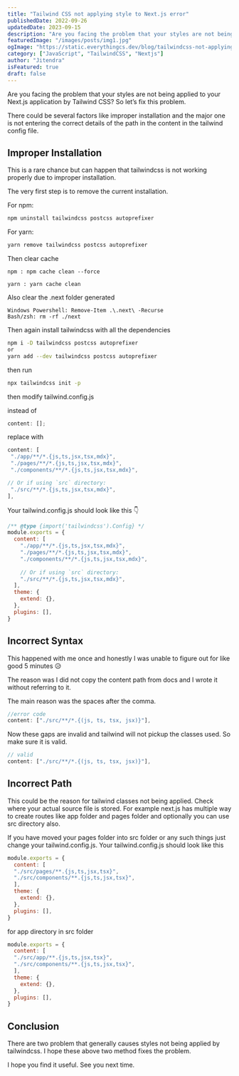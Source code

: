 ```yaml
---
title: "Tailwind CSS not applying style to Next.js error"
publishedDate: 2022-09-26
updatedDate: 2023-09-15
description: "Are you facing the problem that your styles are not being applied to your Next.js application by Tailwind CSS?"
featuredImage: "/images/posts/img1.jpg"
ogImage: "https://static.everythingcs.dev/blog/tailwindcss-not-applying-style-nextjs-image.png"
category: ["JavaScript", "TailwindCSS", "Nextjs"]
author: "Jitendra"
isFeatured: true
draft: false
---
```



Are you facing the problem that your styles are not being applied to your Next.js application by Tailwind CSS? So let’s fix this problem.

There could be several factors like improper installation and the major one is not entering the correct details of the path in the content in the tailwind config file.

## Improper Installation

This is a rare chance but can happen that tailwindcss is not working properly due to improper installation.

The very first step is to remove the current installation.

For npm:

<CodeContainer fileName="terminal">

```bash   
npm uninstall tailwindcss postcss autoprefixer 
```
</CodeContainer>

For yarn:

<CodeContainer fileName="terminal">

```bash 
yarn remove tailwindcss postcss autoprefixer 
```
</CodeContainer>

Then clear cache

<CodeContainer fileName="terminal">

```shell
npm : npm cache clean --force

yarn : yarn cache clean

```

</CodeContainer>


Also clear the .next folder generated

<CodeContainer fileName="terminal">

```shell
Windows Powershell: Remove-Item .\.next\ -Recurse
Bash/zsh: rm -rf ./next
```

</CodeContainer>

Then again install tailwindcss with all the dependencies

<CodeContainer fileName="terminal">

```bash 
npm i -D tailwindcss postcss autoprefixer
or
yarn add --dev tailwindcss postcss autoprefixer 
```

</CodeContainer>

then run

<CodeContainer fileName="terminal">

```bash
npx tailwindcss init -p
```

</CodeContainer>

then modify tailwind.config.js

instead of

<CodeContainer>

```js
content: [];
```

</CodeContainer>

replace with

<CodeContainer>

  ```js 
content: [
   "./app/**/*.{js,ts,jsx,tsx,mdx}",
   "./pages/**/*.{js,ts,jsx,tsx,mdx}",
   "./components/**/*.{js,ts,jsx,tsx,mdx}",
 
  // Or if using `src` directory:
   "./src/**/*.{js,ts,jsx,tsx,mdx}",
  ],
```
</CodeContainer>

Your tailwind.config.js should look like this 👇

<CodeContainer fileName="tailwind.config.js">

```js
/** @type {import('tailwindcss').Config} */
module.exports = {
  content: [
    "./app/**/*.{js,ts,jsx,tsx,mdx}",
    "./pages/**/*.{js,ts,jsx,tsx,mdx}",
    "./components/**/*.{js,ts,jsx,tsx,mdx}",
 
    // Or if using `src` directory:
    "./src/**/*.{js,ts,jsx,tsx,mdx}",
  ],
  theme: {
    extend: {},
  },
  plugins: [],
}
```

</CodeContainer>

## Incorrect Syntax

This happened with me once and honestly I was unable to figure out for like good 5 minutes 😥

The reason was I did not copy the content path from docs and I wrote it without referring to it.

The main reason was the spaces after the comma.

<CodeContainer fileName="tailwind.config.js">

```js 
//error code
content: ["./src/**/*.{(js, ts, tsx, jsx)}"], 
```

</CodeContainer>

Now these gaps are invalid and tailwind will not pickup the classes used. So make sure it is valid.

<CodeContainer fileName="tailwind.config.js">

```js
// valid
content: ["./src/**/*.{(js, ts, tsx, jsx)}"],
 ```

</CodeContainer>

## Incorrect Path

This could be the reason for tailwind classes not being applied. Check where your actual source file is stored. For example next.js has multiple way to create routes like app folder and pages folder and optionally you can use src directory also.

If you have moved your pages folder into src folder or any such things just change your tailwind.config.js. Your tailwind.config.js should look like this

<CodeContainer fileName="tailwind.config.js">

```js
module.exports = {
  content: [
  "./src/pages/**.{js,ts,jsx,tsx}",
  "./src/components/**.{js,ts,jsx,tsx}",
  ],
  theme: {
    extend: {},
  },
  plugins: [],
}
```

</CodeContainer>

for app directory in src folder

<CodeContainer fileName="tailwind.config.js">

```js
module.exports = {
  content: [
  "./src/app/**.{js,ts,jsx,tsx}",
  "./src/components/**.{js,ts,jsx,tsx}",
  ],
  theme: {
    extend: {},
  },
  plugins: [],
}
```

</CodeContainer>

## Conclusion

There are two problem that generally causes styles not being applied by tailwindcss. I hope these above two method fixes the problem.

I hope you find it useful. See you next time.

